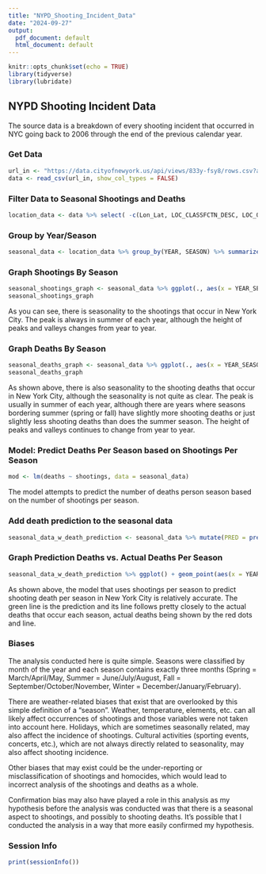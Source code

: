 ```yaml
---
title: "NYPD_Shooting_Incident_Data"
date: "2024-09-27"
output:
  pdf_document: default
  html_document: default
---
```


```r
knitr::opts_chunk$set(echo = TRUE)
library(tidyverse)
library(lubridate)
```

## NYPD Shooting Incident Data

The source data is a breakdown of every shooting incident that occurred in NYC going back to 2006 through the end of the previous calendar year.

### Get Data

```r
url_in <- "https://data.cityofnewyork.us/api/views/833y-fsy8/rows.csv?accessType=DOWNLOAD"
data <- read_csv(url_in, show_col_types = FALSE)
```

### Filter Data to Seasonal Shootings and Deaths
```r
location_data <- data %>% select( -c(Lon_Lat, LOC_CLASSFCTN_DESC, LOC_OF_OCCUR_DESC, X_COORD_CD, Y_COORD_CD, VIC_RACE, VIC_SEX, VIC_AGE_GROUP, PERP_RACE, PERP_SEX, PERP_AGE_GROUP, LOCATION_DESC, JURISDICTION_CODE, OCCUR_TIME, INCIDENT_KEY)) %>% rename(DEATH = STATISTICAL_MURDER_FLAG, LAT = Latitude, LON = Longitude, DATE = OCCUR_DATE) %>% mutate(DATE, mdy(DATE)) %>% mutate(IS_DEATH=ifelse(DEATH, 1, 0), .after=DEATH) %>% mutate(NOT_DEATH=ifelse(DEATH, 0, 1), .after=IS_DEATH) %>% mutate(SHOOTING=1) %>% select( -c(DATE)) %>% rename(DATE = 'mdy(DATE)') %>% mutate(SEASON=ifelse(month(DATE) %in% c(3, 4, 5), "01-SPR", ifelse(month(DATE) %in% c(6, 7, 8), "02-SUM", ifelse(month(DATE) %in% c(9, 10, 11), "03-FAL", ifelse(month(DATE) %in% c(12, 1, 2), "04-WIN", "")))), .after=DATE) %>% mutate(YEAR=year(DATE), .after=DATE)
```

### Group by Year/Season
```r
seasonal_data <- location_data %>% group_by(YEAR, SEASON) %>% summarize(shootings = sum(SHOOTING), deaths = sum(IS_DEATH)) %>% mutate(YEAR_SEASON=paste0(YEAR,"_",SEASON), .after=SEASON) %>% select(YEAR, SEASON, YEAR_SEASON, shootings, deaths) %>% arrange(YEAR, SEASON) %>% ungroup()
```

### Graph Shootings By Season
```r
seasonal_shootings_graph <- seasonal_data %>% ggplot(., aes(x = YEAR_SEASON, y = shootings, color = "shootings", group = 1)) + geom_point() + geom_line() + theme(legend.position= "bottom", axis.text.x = element_text(angle = 60)) + labs(title = "Seasonal Shootings ", x = "Year / Season", y = "Shootings")
seasonal_shootings_graph
```

As you can see, there is seasonality to the shootings that occur in New York City. The peak is always in summer of each year, although the height of peaks and valleys changes from year to year.

### Graph Deaths By Season
```r
seasonal_deaths_graph <- seasonal_data %>% ggplot(., aes(x = YEAR_SEASON, y = deaths, color = "deaths", group = 1)) + geom_point() + geom_line() + theme(legend.position= "bottom", axis.text.x = element_text(angle = 60)) + labs(title = "Seasonal  Deaths", x = "Year / Season", y = "Shooting Deaths")
seasonal_deaths_graph
```

As shown above, there is also seasonality to the shooting deaths that occur in New York City, although the seasonality is not quite as clear. The peak is usually in summer of each year, although there are years where seasons bordering summer (spring or fall) have slightly more shooting deaths or just slightly less shooting deaths than does the summer season. The height of peaks and valleys continues to change from year to year.

### Model: Predict Deaths Per Season based on Shootings Per Season
```r
mod <- lm(deaths ~ shootings, data = seasonal_data)
```

The model attempts to predict the number of deaths person season based on the number of shootings per season.

### Add death prediction to the seasonal data
```r
seasonal_data_w_death_prediction <- seasonal_data %>% mutate(PRED = predict(mod))
```

### Graph Prediction Deaths vs. Actual Deaths Per Season
```r
seasonal_data_w_death_prediction %>% ggplot() + geom_point(aes(x = YEAR_SEASON, y = deaths), color="red") + geom_line(aes(x = YEAR_SEASON, y = deaths, group = 1), color="red") + geom_point(aes(x = YEAR_SEASON, y = PRED), color="green") + geom_line(aes(x = YEAR_SEASON, y = PRED, group = 1), color="green") + theme(legend.position= "bottom", axis.text.x = element_text(angle = 60)) + labs(title = "Seasonal Deaths Prediction From Seasonal Shootings ", x = "Year / Season", y = "Deaths Real (Red) vs. Predicted (Green)")
```

As shown above, the model that uses shootings per season to predict shooting death per season in New York City is relatively accurate. The green line is the prediction and its line follows pretty closely to the actual deaths that occur each season, actual deaths being shown by the red dots and line.

### Biases

The analysis conducted here is quite simple. Seasons were classified by month of the year and each season contains exactly three months (Spring = March/April/May, Summer = June/July/August, Fall = September/October/November, Winter = December/January/February).

There are weather-related biases that exist that are overlooked by this simple definition of a "season". Weather, temperature, elements, etc. can all likely affect occurrences of shootings and those variables were not taken into account here. Holidays, which are sometimes seasonally related, may also affect the incidence of shootings. Cultural activities (sporting events, concerts, etc.), which are not always directly related to seasonality, may also affect shooting incidence.

Other biases that may exist could be the under-reporting or misclassification of shootings and homocides, which would lead to incorrect analysis of the shootings and deaths as a whole.

Confirmation bias may also have played a role in this analysis as my hypothesis before the analysis was conducted was that there is a seasonal aspect to shootings, and possibly to shooting deaths. It's possible that I conducted the analysis in a way that more easily confirmed my hypothesis.

### Session Info

```r
print(sessionInfo())
```


